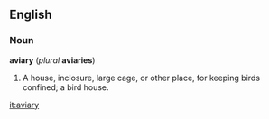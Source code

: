 ==English==
===Noun===
'''aviary''' (''plural'' '''aviaries''')
#A house, inclosure, large cage, or other place, for keeping birds confined; a bird house.

[[it:aviary]]